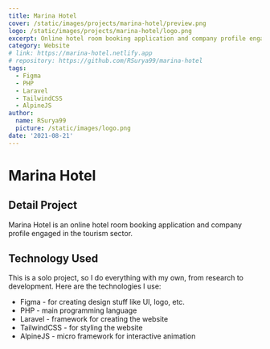 ```yaml
---
title: Marina Hotel
cover: /static/images/projects/marina-hotel/preview.png
logo: /static/images/projects/marina-hotel/logo.png
excerpt: Online hotel room booking application and company profile engaged in the tourism sector.
category: Website
# link: https://marina-hotel.netlify.app
# repository: https://github.com/RSurya99/marina-hotel
tags:
  - Figma
  - PHP
  - Laravel
  - TailwindCSS
  - AlpineJS
author:
  name: RSurya99
  picture: /static/images/logo.png
date: '2021-08-21'
---
```


# Marina Hotel

## Detail Project

Marina Hotel is an online hotel room booking application and company profile engaged in the tourism sector.

## Technology Used

This is a solo project, so I do everything with my own, from research to development. Here are the technologies I use:

- Figma - for creating design stuff like UI, logo, etc.
- PHP - main programming language
- Laravel - framework for creating the website
- TailwindCSS - for styling the website
- AlpineJS - micro framework for interactive animation